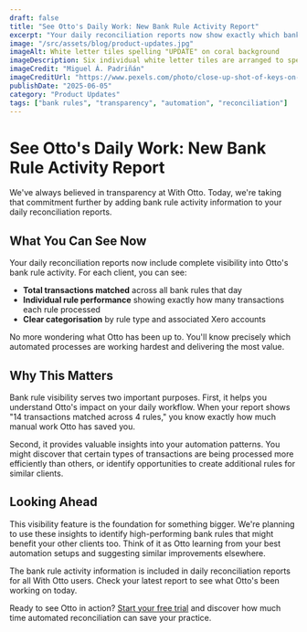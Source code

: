 ```yaml
---
draft: false
title: "See Otto's Daily Work: New Bank Rule Activity Report"
excerpt: "Your daily reconciliation reports now show exactly which bank rules Otto used and how many transactions each rule processed."
image: "/src/assets/blog/product-updates.jpg"
imageAlt: White letter tiles spelling "UPDATE" on coral background
imageDescription: Six individual white letter tiles are arranged to spell the word "UPDATE" against a warm coral-coloured background. The tiles appear to be physical objects with subtle shadows, creating a tactile, hands-on feel that suggests active engagement with information or processes.
imageCredit: "Miguel Á. Padriñán"
imageCreditUrl: "https://www.pexels.com/photo/close-up-shot-of-keys-on-a-red-surface-2882668/"
publishDate: "2025-06-05"
category: "Product Updates"
tags: ["bank rules", "transparency", "automation", "reconciliation"]
---
```





# See Otto's Daily Work: New Bank Rule Activity Report

We've always believed in transparency at With Otto. Today, we're taking that commitment further by adding bank rule activity information to your daily reconciliation reports.

## What You Can See Now

Your daily reconciliation reports now include complete visibility into Otto's bank rule activity. For each client, you can see:

- **Total transactions matched** across all bank rules that day
- **Individual rule performance** showing exactly how many transactions each rule processed
- **Clear categorisation** by rule type and associated Xero accounts

No more wondering what Otto has been up to. You'll know precisely which automated processes are working hardest and delivering the most value.

<Screenshot
src={bankRuleActivityScreenshot}
alt="Bank rule activity summary"
caption="An example bank rule activity summary showing 14 matched transaction across 4 rules, with breakdowns per rule"
/>

## Why This Matters

Bank rule visibility serves two important purposes. First, it helps you understand Otto's impact on your daily workflow. When your report shows "14 transactions matched across 4 rules," you know exactly how much manual work Otto has saved you.

Second, it provides valuable insights into your automation patterns. You might discover that certain types of transactions are being processed more efficiently than others, or identify opportunities to create additional rules for similar clients.

## Looking Ahead

This visibility feature is the foundation for something bigger. We're planning to use these insights to identify high-performing bank rules that might benefit your other clients too. Think of it as Otto learning from your best automation setups and suggesting similar improvements elsewhere.

The bank rule activity information is included in daily reconciliation reports for all With Otto users. Check your latest report to see what Otto's been working on today.

Ready to see Otto in action? [Start your free trial](/trial/) and discover how much time automated reconciliation can save your practice.
